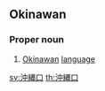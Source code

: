 ==Okinawan==

===Proper noun===
{{head|ryu|proper noun|head=[[沖]][[縄]] [[口]]|hiragana|うちなーぐち|Romaji|uchinaaguchi}}

# [[Okinawan]] [[language]]

[[sv:沖縄口]]
[[th:沖縄口]]